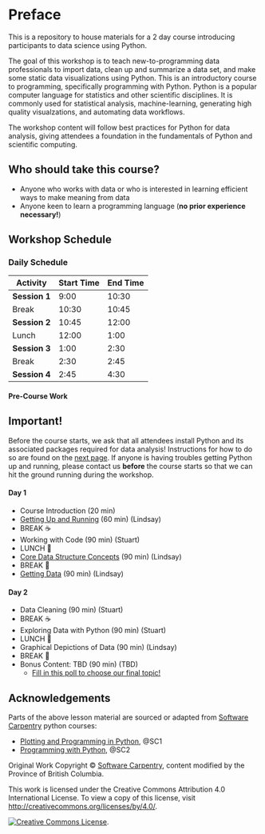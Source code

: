 # Preface {.unnumbered}

This is a repository to house materials for a 2 day course introducing participants to data science using Python.

The goal of this workshop is to teach new-to-programming data professionals to import data, clean up and summarize a data set, and make some static data visualizations using Python. This is an introductory course to programming, specifically programming with Python. Python is a popular computer language for statistics and other scientific disciplines. It is commonly used for statistical analysis, machine-learning, generating high quality visualzations, and automating data workflows. 

The workshop content will follow best practices for Python for data analysis, giving attendees a foundation in the fundamentals of Python and scientific computing.

## Who should take this course?

 * Anyone who works with data or who is interested in learning efficient ways to make meaning from data
 * Anyone keen to learn a programming language (**no prior experience necessary!**)

## Workshop Schedule

### Daily Schedule

| Activity      | Start Time | End Time |
| ------------- | ---------- | -------- |
| **Session 1** | 9:00       | 10:30    |
| Break         | 10:30      | 10:45    |
| **Session 2** | 10:45      | 12:00    |
| Lunch         | 12:00      | 1:00     |
| **Session 3** | 1:00       | 2:30     |
| Break         | 2:30       | 2:45     |
| **Session 4** | 2:45       | 4:30     |

#### Pre-Course Work

:::{.callout-important}
## Important!

Before the course starts, we ask that all attendees install Python and its associated packages required for data analysis! Instructions for how to do so are found on the [next page](00_introduction_to_python.qmd#before-starting). If anyone is having troubles getting Python up and running, please contact us **before** the course starts so that we can hit the ground running during the workshop. 
:::

#### Day 1

 * Course Introduction (20 min)
 * [Getting Up and Running](00_introduction_to_python.qmd) (60 min) (Lindsay)
 * BREAK ☕
 * Working with Code (90 min) (Stuart) 
 * LUNCH 🍍
 * [Core Data Structure Concepts](02_core_data_structure_concepts.qmd) (90 min) (Lindsay)
 * BREAK 🍩
 * [Getting Data](21_getting_data_with_pandas.qmd) (90 min) (Lindsay)

#### Day 2

 * Data Cleaning (90 min) (Stuart)
 * BREAK ☕
 * Exploring Data with Python (90 min) (Stuart)
 * LUNCH 🍍
 * Graphical Depictions of Data (90 min) (Lindsay)
 * BREAK 🍩
 * Bonus Content: TBD (90 min) (TBD)
    * [Fill in this poll to choose our final topic!](link-to-poll)

## Acknowledgements    

Parts of the above lesson material are sourced or adapted from [Software Carpentry](https://software-carpentry.org/) python courses:

 * [Plotting and Programming in Python](http://swcarpentry.github.io/python-novice-gapminder/), @SC1
 * [Programming with Python](https://swcarpentry.github.io/python-novice-inflammation/), @SC2

Original Work Copyright © [Software Carpentry](http://software-carpentry.org/), content modified by the Province of British Columbia.

This work is licensed under the Creative Commons Attribution 4.0 International License.
To view a copy of this license, visit [http://creativecommons.org/licenses/by/4.0/](http://creativecommons.org/licenses/by/4.0/).

[![Creative Commons License](https://i.creativecommons.org/l/by/4.0/88x31.png)](http://creativecommons.org/licenses/by/4.0/). 

:::{.content-hidden when-format="html"}
:::